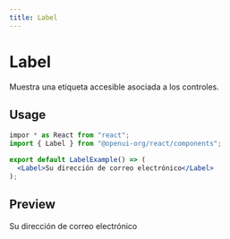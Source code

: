 ```yaml
---
title: Label
---
```



# Label

Muestra una etiqueta accesible asociada a los controles.

## Usage

```jsx
impor * as React from "react";
import { Label } from "@openui-org/react/components";

export default LabelExample() => (
  <Label>Su dirección de correo electrónico</Label>
);
```

## Preview

<Preview>
    <Label>Su dirección de correo electrónico</Label>
</Preview>